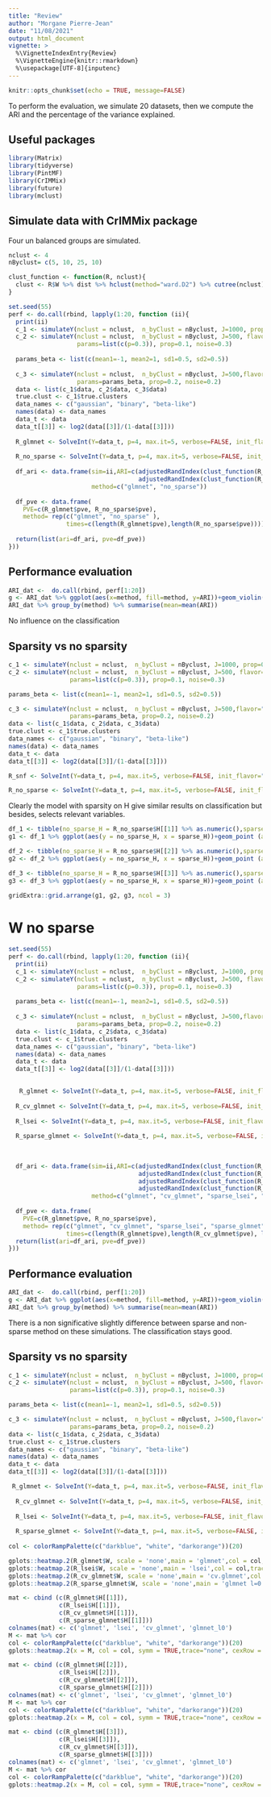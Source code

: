 ```yaml
---
title: "Review"
author: "Morgane Pierre-Jean"
date: "11/08/2021"
output: html_document
vignette: >
  %\VignetteIndexEntry{Review}
  %\VignetteEngine{knitr::rmarkdown}
  %\usepackage[UTF-8]{inputenc}
---
```


```r
knitr::opts_chunk$set(echo = TRUE, message=FALSE)
```

To perform the evaluation, we simulate 20 datasets, then we compute the ARI and the percentage of the variance explained.


## Useful packages

```r
library(Matrix)
library(tidyverse)
library(PintMF)
library(CrIMMix)
library(future)
library(mclust)
```

## Simulate data with CrIMMix package

Four un balanced groups are simulated.

```r
nclust <- 4
nByclust= c(5, 10, 25, 10)
```


```r
clust_function <- function(R, nclust){
  clust <- R$W %>% dist %>% hclust(method="ward.D2") %>% cutree(nclust)
}
```

```r
set.seed(55)
perf <- do.call(rbind, lapply(1:20, function (ii){
  print(ii)
  c_1 <- simulateY(nclust = nclust,  n_byClust = nByclust, J=1000, prop=0.02, noise=0.2)
  c_2 <- simulateY(nclust = nclust,  n_byClust = nByclust, J=500, flavor="binary",
                   params=list(c(p=0.3)), prop=0.1, noise=0.3)
  
  params_beta <- list(c(mean1=-1, mean2=1, sd1=0.5, sd2=0.5))
  
  c_3 <- simulateY(nclust = nclust,  n_byClust = nByclust, J=500,flavor="beta", 
                   params=params_beta, prop=0.2, noise=0.2)
  data <- list(c_1$data, c_2$data, c_3$data)
  true.clust <- c_1$true.clusters
  data_names <- c("gaussian", "binary", "beta-like")
  names(data) <- data_names
  data_t <- data
  data_t[[3]] <- log2(data[[3]]/(1-data[[3]]))
  
  R_glmnet <- SolveInt(Y=data_t, p=4, max.it=5, verbose=FALSE, init_flavor="snf", flavor_mod="glmnet")
  
  R_no_sparse <- SolveInt(Y=data_t, p=4, max.it=5, verbose=FALSE, init_flavor="snf", flavor_mod="no_sparse")
  
  df_ari <- data.frame(sim=ii,ARI=c(adjustedRandIndex(clust_function(R_glmnet, nclust), true.clust), 
                                    adjustedRandIndex(clust_function(R_no_sparse, nclust), true.clust)),
                       method=c("glmnet", "no_sparse"))
  
  df_pve <- data.frame( 
    PVE=c(R_glmnet$pve, R_no_sparse$pve), 
    method= rep(c("glmnet", "no_sparse" ),
                times=c(length(R_glmnet$pve),length(R_no_sparse$pve))))
  
  return(list(ari=df_ari, pve=df_pve))
}))
```



## Performance evaluation

```r
ARI_dat <-  do.call(rbind, perf[1:20])
g <- ARI_dat %>% ggplot(aes(x=method, fill=method, y=ARI))+geom_violin()+theme_bw()+theme(legend.position = "none", axis.text.x = element_text(size=15), axis.title.y = element_text(size=15), axis.text.y = element_text(size=10))+xlab("")+geom_point(alpha=0.5)
ARI_dat %>% group_by(method) %>% summarise(mean=mean(ARI))
```

No influence on the classification 


## Sparsity vs no sparsity 

```r
c_1 <- simulateY(nclust = nclust,  n_byClust = nByclust, J=1000, prop=0.02, noise=0.2)
c_2 <- simulateY(nclust = nclust,  n_byClust = nByclust, J=500, flavor="binary",
                 params=list(c(p=0.3)), prop=0.1, noise=0.3)

params_beta <- list(c(mean1=-1, mean2=1, sd1=0.5, sd2=0.5))

c_3 <- simulateY(nclust = nclust,  n_byClust = nByclust, J=500,flavor="beta", 
                 params=params_beta, prop=0.2, noise=0.2)
data <- list(c_1$data, c_2$data, c_3$data)
true.clust <- c_1$true.clusters
data_names <- c("gaussian", "binary", "beta-like")
names(data) <- data_names
data_t <- data
data_t[[3]] <- log2(data[[3]]/(1-data[[3]]))

R_snf <- SolveInt(Y=data_t, p=4, max.it=5, verbose=FALSE, init_flavor="snf", flavor_mod="glmnet")

R_no_sparse <- SolveInt(Y=data_t, p=4, max.it=5, verbose=FALSE, init_flavor="snf", flavor_mod="no_sparse")
```


Clearly the model with sparsity on H give similar results on classification but besides, selects  relevant variables.





```r
df_1 <- tibble(no_sparse_H = R_no_sparse$H[[1]] %>% as.numeric(),sparse_H = R_snf$H[[1]] %>% as.numeric() )
g1 <- df_1 %>% ggplot(aes(y = no_sparse_H, x = sparse_H))+geom_point (alpha= 0.5)+theme_bw()+ylab("no sparse  coefficients")+xlab("sparse coefficients")

df_2 <- tibble(no_sparse_H = R_no_sparse$H[[2]] %>% as.numeric(),sparse_H = R_snf$H[[2]] %>% as.numeric() )
g2 <- df_2 %>% ggplot(aes(y = no_sparse_H, x = sparse_H))+geom_point (alpha= 0.5)+theme_bw()+ylab("no sparse  coefficients")+xlab("sparse coefficients")

df_3 <- tibble(no_sparse_H = R_no_sparse$H[[3]] %>% as.numeric(),sparse_H = R_snf$H[[3]] %>% as.numeric() )
g3 <- df_3 %>% ggplot(aes(y = no_sparse_H, x = sparse_H))+geom_point (alpha= 0.5)+theme_bw()+ylab("no sparse  coefficients")+xlab("sparse coefficients")

gridExtra::grid.arrange(g1, g2, g3, ncol = 3)
```

# W no sparse
```r
set.seed(55)
perf <- do.call(rbind, lapply(1:20, function (ii){
  print(ii)
  c_1 <- simulateY(nclust = nclust,  n_byClust = nByclust, J=1000, prop=0.02, noise=0.2)
  c_2 <- simulateY(nclust = nclust,  n_byClust = nByclust, J=500, flavor="binary",
                   params=list(c(p=0.3)), prop=0.1, noise=0.3)
  
  params_beta <- list(c(mean1=-1, mean2=1, sd1=0.5, sd2=0.5))
  
  c_3 <- simulateY(nclust = nclust,  n_byClust = nByclust, J=500,flavor="beta", 
                   params=params_beta, prop=0.2, noise=0.2)
  data <- list(c_1$data, c_2$data, c_3$data)
  true.clust <- c_1$true.clusters
  data_names <- c("gaussian", "binary", "beta-like")
  names(data) <- data_names
  data_t <- data
  data_t[[3]] <- log2(data[[3]]/(1-data[[3]]))
  

   R_glmnet <- SolveInt(Y=data_t, p=4, max.it=5, verbose=FALSE, init_flavor="snf", flavor_mod_W="glmnet")
  
  R_cv_glmnet <- SolveInt(Y=data_t, p=4, max.it=5, verbose=FALSE, init_flavor="snf", flavor_mod_W="cv_glmnet")
  
  R_lsei <- SolveInt(Y=data_t, p=4, max.it=5, verbose=FALSE, init_flavor="snf", flavor_mod_W="sparse_lsei")
  
  R_sparse_glmnet <- SolveInt(Y=data_t, p=4, max.it=5, verbose=FALSE, init_flavor="snf", flavor_mod_W="sparse_glmnet")
  
  
   
  df_ari <- data.frame(sim=ii,ARI=c(adjustedRandIndex(clust_function(R_glmnet, nclust), true.clust), 
                                    adjustedRandIndex(clust_function(R_cv_glmnet, nclust), true.clust),
                                    adjustedRandIndex(clust_function(R_lsei, nclust), true.clust),
                                    adjustedRandIndex(clust_function(R_sparse_glmnet, nclust), true.clust)),
                       method=c("glmnet", "cv_glmnet", "sparse_lsei", "sparse_glmnet"))
  
  df_pve <- data.frame( 
    PVE=c(R_glmnet$pve, R_no_sparse$pve), 
    method= rep(c("glmnet", "cv_glmnet", "sparse_lsei", "sparse_glmnet"),
                times=c(length(R_glmnet$pve),length(R_cv_glmnet$pve), length(R_lsei$pve), length(R_sparse_glmnet$pve))))
  return(list(ari=df_ari, pve=df_pve))
}))
```




## Performance evaluation

```r
ARI_dat <-  do.call(rbind, perf[1:20])
g <- ARI_dat %>% ggplot(aes(x=method, fill=method, y=ARI))+geom_violin()+theme_bw()+theme(legend.position = "none", axis.text.x = element_text(size=15), axis.title.y = element_text(size=15), axis.text.y = element_text(size=10))+xlab("")+geom_point(alpha=0.5)
ARI_dat %>% group_by(method) %>% summarise(mean=mean(ARI))
```

There is a non significative slightly difference between sparse and non-sparse method on these simulations. 
The classification stays good.


## Sparsity vs no sparsity 

```r
c_1 <- simulateY(nclust = nclust,  n_byClust = nByclust, J=1000, prop=0.02, noise=0.2)
c_2 <- simulateY(nclust = nclust,  n_byClust = nByclust, J=500, flavor="binary",
                 params=list(c(p=0.3)), prop=0.1, noise=0.3)

params_beta <- list(c(mean1=-1, mean2=1, sd1=0.5, sd2=0.5))

c_3 <- simulateY(nclust = nclust,  n_byClust = nByclust, J=500,flavor="beta", 
                 params=params_beta, prop=0.2, noise=0.2)
data <- list(c_1$data, c_2$data, c_3$data)
true.clust <- c_1$true.clusters
data_names <- c("gaussian", "binary", "beta-like")
names(data) <- data_names
data_t <- data
data_t[[3]] <- log2(data[[3]]/(1-data[[3]]))

 R_glmnet <- SolveInt(Y=data_t, p=4, max.it=5, verbose=FALSE, init_flavor="snf", flavor_mod_W="glmnet")
  
  R_cv_glmnet <- SolveInt(Y=data_t, p=4, max.it=5, verbose=FALSE, init_flavor="snf", flavor_mod_W="cv_glmnet")
  
  R_lsei <- SolveInt(Y=data_t, p=4, max.it=5, verbose=FALSE, init_flavor="snf", flavor_mod_W="sparse_lsei")
  
  R_sparse_glmnet <- SolveInt(Y=data_t, p=4, max.it=5, verbose=FALSE, init_flavor="snf", flavor_mod_W="sparse_glmnet")
  
col <- colorRampPalette(c("darkblue", "white", "darkorange"))(20)

gplots::heatmap.2(R_glmnet$W, scale = 'none',main = 'glmnet',col = col,trace="none", cexRow = 1, cexCol = 1)
gplots::heatmap.2(R_lsei$W, scale = 'none',main = 'lsei',col = col,trace="none", cexRow = 1, cexCol = 1)
gplots::heatmap.2(R_cv_glmnet$W, scale = 'none',main = 'cv.glmnet',col = col, trace="none", cexRow = 1, cexCol = 1)
gplots::heatmap.2(R_sparse_glmnet$W, scale = 'none',main = 'glmnet l=0', col = col,trace="none", cexRow = 1, cexCol = 1)
```

```r
mat <- cbind (c(R_glmnet$H[[1]]),
              c(R_lsei$H[[1]]),
              c(R_cv_glmnet$H[[1]]),
              c(R_sparse_glmnet$H[[1]]))
colnames(mat) <- c('glmnet', 'lsei', 'cv_glmnet', 'glmnet_l0')
M <- mat %>% cor
col <- colorRampPalette(c("darkblue", "white", "darkorange"))(20)
gplots::heatmap.2(x = M, col = col, symm = TRUE,trace="none", cexRow = 1, cexCol = 1)
```
```r
mat <- cbind (c(R_glmnet$H[[2]]),
              c(R_lsei$H[[2]]),
              c(R_cv_glmnet$H[[2]]),
              c(R_sparse_glmnet$H[[2]]))
colnames(mat) <- c('glmnet', 'lsei', 'cv_glmnet', 'glmnet_l0')
M <- mat %>% cor
col <- colorRampPalette(c("darkblue", "white", "darkorange"))(20)
gplots::heatmap.2(x = M, col = col, symm = TRUE,trace="none", cexRow = 1, cexCol = 1)
```


```r
mat <- cbind (c(R_glmnet$H[[3]]),
              c(R_lsei$H[[3]]),
              c(R_cv_glmnet$H[[3]]),
              c(R_sparse_glmnet$H[[3]]))
colnames(mat) <- c('glmnet', 'lsei', 'cv_glmnet', 'glmnet_l0')
M <- mat %>% cor
col <- colorRampPalette(c("darkblue", "white", "darkorange"))(20)
gplots::heatmap.2(x = M, col = col, symm = TRUE,trace="none", cexRow = 1, cexCol = 1)

```
